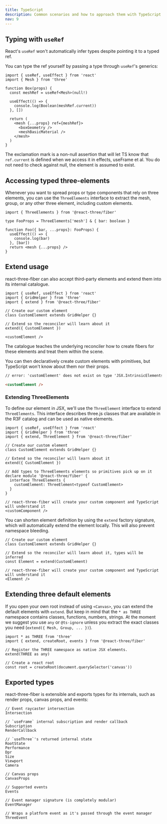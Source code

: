 ```yaml
---
title: TypeScript
description: Common scenarios and how to approach them with TypeScript
nav: 9
---
```


## Typing with `useRef`

React's `useRef` won't automatically infer types despite pointing it to a typed ref.

You can type the ref yourself by passing a type through `useRef`'s generics:

```tsx
import { useRef, useEffect } from 'react'
import { Mesh } from 'three'

function Box(props) {
  const meshRef = useRef<Mesh>(null!)

  useEffect(() => {
    console.log(Boolean(meshRef.current))
  }, [])

  return (
    <mesh {...props} ref={meshRef}>
      <boxGeometry />
      <meshBasicMaterial />
    </mesh>
  )
}
```

The exclamation mark is a non-null assertion that will let TS know that `ref.current` is defined when we access it in effects, useFrame et al. You do not need to check against null, the element is assumed to exist.

## Accessing typed three-elements

Whenever you want to spread props or type components that rely on three elements, you can use the `ThreeElements` interface to extract the mesh, group, or any other three element, including custom elements.

```tsx
import { ThreeElements } from '@react-three/fiber'

type FooProps = ThreeElements['mesh'] & { bar: boolean }

function Foo({ bar, ...props}: FooProps) {
  useEffect(() => {
    console.log(bar)
  }, [bar])
  return <mesh {...props} />
}
```

## Extend usage

react-three-fiber can also accept third-party elements and extend them into its internal catalogue.

```tsx
import { useRef, useEffect } from 'react'
import { GridHelper } from 'three'
import { extend } from '@react-three/fiber'

// Create our custom element
class CustomElement extends GridHelper {}

// Extend so the reconciler will learn about it
extend({ CustomElement })

<customElement />
```

The catalogue teaches the underlying reconciler how to create fibers for these elements and treat them within the scene.

You can then declaratively create custom elements with primitives, but TypeScript won't know about them nor their props.

```html
// error: 'customElement' does not exist on type 'JSX.IntrinsicElements'

<customElement />
```

### Extending ThreeElements

To define our element in JSX, we'll use the `ThreeElement` interface to extend `ThreeElements`. This interface describes three.js classes that are available in the R3F catalog and can be used as native elements.

```tsx
import { useRef, useEffect } from 'react'
import { GridHelper } from 'three'
import { extend, ThreeElement } from '@react-three/fiber'

// Create our custom element
class CustomElement extends GridHelper {}

// Extend so the reconciler will learn about it
extend({ CustomElement })

// Add types to ThreeElements elements so primitives pick up on it
declare module '@react-three/fiber' {
  interface ThreeElements {
    customElement: ThreeElement<typeof CustomElement>
  }
}

// react-three-fiber will create your custom component and TypeScript will understand it
<customComponent />
```

You can shorten element definition by using the `extend` factory signature, which will automatically extend the element locally. This will also prevent namespace bleeding.

```tsx
// Create our custom element
class CustomElement extends GridHelper {}

// Extend so the reconciler will learn about it, types will be inferred
const Element = extend(CustomElement)

// react-three-fiber will create your custom component and TypeScript will understand it
<Element />
```

## Extending three default elements

If you open your own root instead of using `<Canvas>`, you can extend the default elements with `extend`. But keep in mind that the `* as THREE` namespace contains classes, functions, numbers, strings. At the moment we suggest you use `any` or `@ts-ignore` unless you extract the exact classes you need (`extend({ Mesh, Group, ... })`).

```tsx
import * as THREE from 'three'
import { extend, createRoot, events } from '@react-three/fiber'

// Register the THREE namespace as native JSX elements.
extend(THREE as any)

// Create a react root
const root = createRoot(document.querySelector('canvas'))
```

## Exported types

react-three-fiber is extensible and exports types for its internals, such as render props, canvas props, and events:

```tsx
// Event raycaster intersection
Intersection

// `useFrame` internal subscription and render callback
Subscription
RenderCallback

// `useThree`'s returned internal state
RootState
Performance
Dpr
Size
Viewport
Camera

// Canvas props
CanvasProps

// Supported events
Events

// Event manager signature (is completely modular)
EventManager

// Wraps a platform event as it's passed through the event manager
ThreeEvent
```
